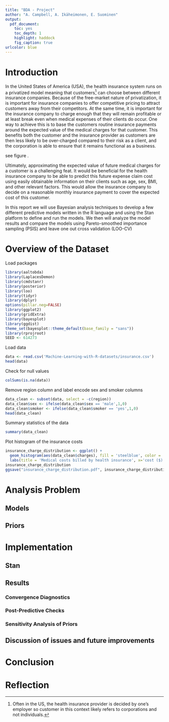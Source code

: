 ---
title: "BDA - Project"
author: "A. Campbell, A. Ikäheimonen, E. Suominen"
output: 
  pdf_document: 
    toc: yes
    toc_depth: 1
    highlight: haddock
    fig_caption: true
urlcolor: blue
---

\newpage

# Introduction

In the United States of America (USA), the health insurance system runs on a privatized model meaning that customers^[Often in the US, the health insurance provider is decided by one's employer so customer in this context likely refers to corporations and not individuals.] can choose between different insurance companies. Because of the free-market nature of privatization, it is important for insurance companies to offer competitive pricing to attract customers away from their competitors. At the same time, it is important for the insurance company to charge enough that they will remain profitable or at least break even when medical expenses of their clients do occur. One way to achieve this is to base the customers routine insurance payments around the expected value of the medical charges for that customer. This benefits both the customer and the insurance provider as customers are then less likely to be over-charged compared to their risk as a client, and the corporation is able to ensure that it remains functional as a business.

see figure \ref{fig1}.

\begin{figure}
  \centering
  \includegraphics[height=0.5\textwidth]{./img/insurance_charge_distribution.pdf}
  \caption{Distribution of medical costs billed by insurance. Data from the Kaggle dataset. \label{fig1}}
\end{figure}

Ultimately, approximating the expected value of future medical charges for a customer is a challenging feat. It would be beneficial for the health insurance company to be able to predict this future expense claim cost using easily obtainable information on their clients such as age, sex, BMI, and other relevant factors. This would allow the insurance company to decide on a reasonable monthly insurance payment to cover the expected cost of this customer.

In this report we will use Bayesian analysis techniques to develop a few different predictive models written in the R language and using the Stan platform to define and run the models. We then will analyze the model results and compare the models using Pareto-smoothed importance sampling (PSIS) and leave one out cross validation (LOO-CV)

# Overview of the Dataset

Load packages
```{r message=FALSE, warning=FALSE}
library(aaltobda)
library(LaplacesDemon)
library(cmdstanr)
library(posterior)
library(loo)
library(tidyr)
library(dplyr)
options(pillar.neg=FALSE)
library(ggplot2)
library(gridExtra)
library(bayesplot)
library(ggdist)
theme_set(bayesplot::theme_default(base_family = "sans"))
library(rprojroot)
SEED <- 614273
```

Load data
```{r}
data <- read.csv('Machine-Learning-with-R-datasets/insurance.csv')
head(data)
```

Check for null values
```{r}
colSums(is.na(data))
```

Remove region column and label encode sex and smoker columns
```{r}
data_clean <- subset(data, select = -c(region))
data_clean$sex <- ifelse(data_clean$sex == 'male',1,0)
data_clean$smoker <- ifelse(data_clean$smoker == 'yes',1,0)
head(data_clean)
```

Summary statistics of the data
```{r}
summary(data_clean)
```

Plot histogram of the insurance costs
```{r}
insurance_charge_distribution <- ggplot() +
  geom_histogram(aes(data_clean$charges), fill = 'steelblue', color = 'black') +
  labs(title = 'Medical costs billed by health insurance', x='cost ($)')
insurance_charge_distribution
ggsave("insurance_charge_distribution.pdf", insurance_charge_distribution, path = "./img")
```


# Analysis Problem
## Models
## Priors
# Implementation
## Stan
## Results
### Convergence Diagnostics
### Post-Predictive Checks
### Sensitivity Analysis of Priors
## Discussion of issues and future improvements
# Conclusion
# Reflection